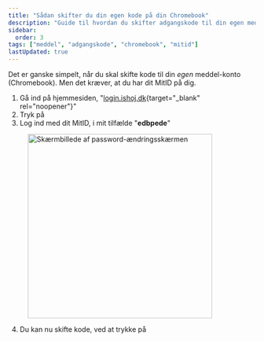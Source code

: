 ```yaml
---
title: "Sådan skifter du din egen kode på din Chromebook"
description: "Guide til hvordan du skifter adgangskode til din egen meddel-konto på din Chromebook ved hjælp af MitID."
sidebar:
  order: 3
tags: ["meddel", "adgangskode", "chromebook", "mitid"]
lastUpdated: true
---
```


Det er ganske simpelt, når du skal skifte kode til din _egen_ meddel-konto (Chromebook). Men det kræver, at du har dit MitID på dig.

1. Gå ind på hjemmesiden, "[login.ishoj.dk](https://login.ishoj.dk){target="_blank" rel="noopener"}"
2. Tryk på <img src="/src/assets/images/skift-af-koder/password-settings-button-01.png" alt="" class="inline-image" />
3. Log ind med dit MitID, i mit tilfælde "**edbpede**"

<figure>
  <img src="/src/assets/images/skift-af-koder/password-change-screen-01.png" alt="Skærmbillede af password-ændringsskærmen" width="375" />
  <figcaption></figcaption>
</figure>

4. Du kan nu skifte kode, ved at trykke på <img src="/src/assets/images/skift-af-koder/password-change-button-01.png" alt="" class="inline-image" />
